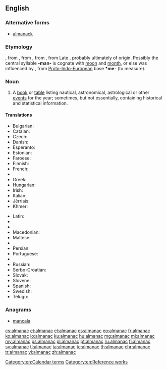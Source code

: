 ==English==

{{wikipedia}}

===Alternative forms===
* [[almanack]]

===Etymology===
{{etyl|fro|en}} {{term|almanach|lang=fro}}, from {{etyl|ML.|en}} {{term|almanachus|lang=la}}, from {{etyl|xaa|en}} {{term||tr=almanak||almanac, calendar|lang=ar}}, from {{etyl|ar|en}} {{term|مناخ|المناخ|sc=Arab|tr=al-manāx|lang=ar|climate}}, from Late {{etyl|grc|en}} {{term|ἀλμενιχιακά||calendar|sc=polytonic|lang=grc}}, probably ultimately of {{etyl|cop|en}} origin. Possibly the central syllable '''-man-''' is cognate with [[moon]] and [[month]], or else was influenced by {{etyl|ine-pro|en}} {{term/t|ine-pro|*mens-||moon, month}}, from [[Proto-Indo-European]] base '''*me-''' (to measure).

===Noun===
{{en-noun}}

# {{context|astronomy|navigation|lang=en}} A [[book]] or [[table]] listing nautical, astronomical, astrological or other [[event]]s for the year; sometimes, but not essentially, containing historical and statistical information.

====Translations====
{{trans-top|book or table listing astronomical, nautical or other events for the year}}
* Bulgarian: {{t+|bg|алманах|m|tr=almanáh}}
* Catalan: {{t|ca|almanac|m}}
* Czech: {{t+|cs|almanach|m}}
* Danish: {{t-|da|almanak|c}}
* Esperanto: {{t-|eo|almanako}}
* Estonian: {{t-|et|almanahh}}
* Faroese: {{t+|fo|álmanakki|m}}
* Finnish: {{t-|fi|almanakka}}
* French: {{t+|fr|almanach|m}}
* {{trreq|de}}
* Greek: {{t+|el|αλμανάκ|n|tr=almanák}}
* Hungarian: {{t+|hu|almanach}}
* Irish: {{t-|ga|almanag|m}}
* Italian: {{t+|it|almanacco|m}}
* Jèrriais: {{tø|roa-jer|almonnas|m}}
* Khmer: {{t-|km|មហាសង្ក្រាន្ត|tr=mea’haa sɑngkraan|sc=Khmr}}
{{trans-mid}}
* Latin: {{t-|la|almanacus|m}}
* {{trreq|lv}}
* {{trreq|lt}}
* Macedonian: {{t-|mk|алманах|m|tr=álmanah|sc=Cyrl}}
* Maltese: {{t-|mt|almanak|m}}
* {{trreq|oc}}
* Persian: {{t+|fa|زیگ|tr=zig}}
* Portuguese: {{t+|pt|almanaque|m}}
* {{trreq|ro}}
* Russian: {{t+|ru|альманах|m|tr=al’manáx}}
* Serbo-Croatian: {{t-|sh|almanah|m}}
* Slovak: {{t-|sk|almanach|m}}
* Slovene: {{t-|sl|almanah|m}}
* Spanish: {{t+|es|almanaque|m}}
* Swedish: {{t+|sv|almanacka|c}}
* Telugu: {{t+|te|పంచాంగము}}
{{trans-bottom}}

===Anagrams===
* [[mancala#English|mancala]]

[[Category:en:Calendar terms]]
[[Category:en:Reference works]]

[[cs:almanac]]
[[et:almanac]]
[[el:almanac]]
[[es:almanac]]
[[eo:almanac]]
[[fr:almanac]]
[[ko:almanac]]
[[io:almanac]]
[[ku:almanac]]
[[hu:almanac]]
[[mg:almanac]]
[[ml:almanac]]
[[my:almanac]]
[[ps:almanac]]
[[pl:almanac]]
[[pt:almanac]]
[[ru:almanac]]
[[fi:almanac]]
[[sv:almanac]]
[[tl:almanac]]
[[ta:almanac]]
[[te:almanac]]
[[th:almanac]]
[[chr:almanac]]
[[tr:almanac]]
[[vi:almanac]]
[[zh:almanac]]